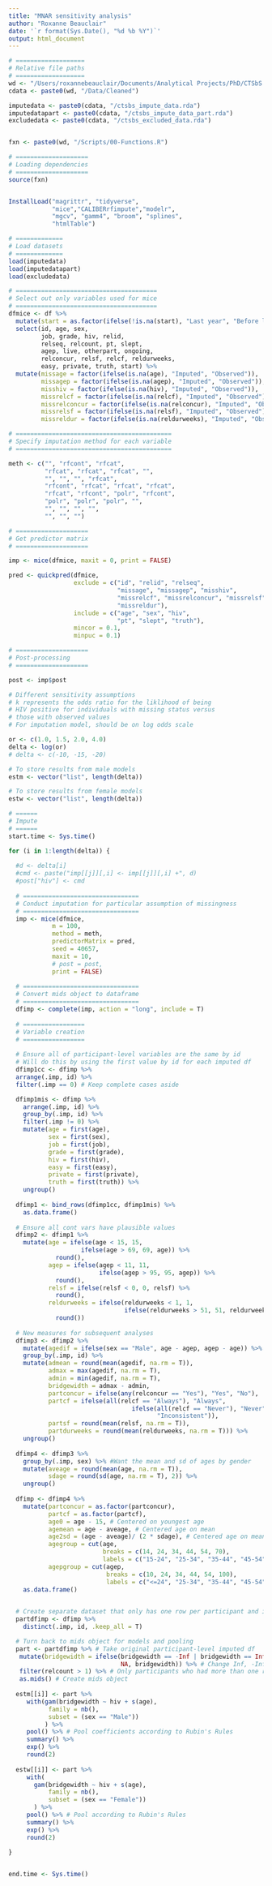 ```yaml
---
title: "MNAR sensitivity analysis"
author: "Roxanne Beauclair"
date: '`r format(Sys.Date(), "%d %b %Y")`'
output: html_document
---
```


```r
# ===================
# Relative file paths
# ===================
wd <- "/Users/roxannebeauclair/Documents/Analytical Projects/PhD/CTSbS Age Mixing/Analysis"
cdata <- paste0(wd, "/Data/Cleaned")

imputedata <- paste0(cdata, "/ctsbs_impute_data.rda")
imputedatapart <- paste0(cdata, "/ctsbs_impute_data_part.rda")
excludedata <- paste0(cdata, "/ctsbs_excluded_data.rda")


fxn <- paste0(wd, "/Scripts/00-Functions.R")

# ====================
# Loading dependencies
# ====================
source(fxn)


InstallLoad("magrittr", "tidyverse", 
            "mice","CALIBERrfimpute","modelr",
            "mgcv", "gamm4", "broom", "splines", 
            "htmlTable")

# =============
# Load datasets
# =============
load(imputedata)
load(imputedatapart)
load(excludedata)

```

```r

# =======================================
# Select out only variables used for mice
# =======================================
dfmice <- df %>%
  mutate(start = as.factor(ifelse(!is.na(start), "Last year", "Before last year"))) %>%
  select(id, age, sex,  
         job, grade, hiv, relid, 
         relseq, relcount, pt, slept, 
         agep, live, otherpart, ongoing, 
         relconcur, relsf, relcf, reldurweeks,
         easy, private, truth, start) %>%
  mutate(missage = factor(ifelse(is.na(age), "Imputed", "Observed")),
         missagep = factor(ifelse(is.na(agep), "Imputed", "Observed")),
         misshiv = factor(ifelse(is.na(hiv), "Imputed", "Observed")),
         missrelcf = factor(ifelse(is.na(relcf), "Imputed", "Observed")),
         missrelconcur = factor(ifelse(is.na(relconcur), "Imputed", "Observed")),
         missrelsf = factor(ifelse(is.na(relsf), "Imputed", "Observed")),
         missreldur = factor(ifelse(is.na(reldurweeks), "Imputed", "Observed")))

# ===========================================
# Specify imputation method for each variable
# ===========================================

meth <- c("", "rfcont", "rfcat", 
          "rfcat", "rfcat", "rfcat", "",
          "", "", "", "rfcat",
          "rfcont", "rfcat", "rfcat", "rfcat",
          "rfcat", "rfcont", "polr", "rfcont",
          "polr", "polr", "polr", "",
          "", "", "", "",
          "", "", "")

# ====================
# Get predictor matrix
# ====================

imp <- mice(dfmice, maxit = 0, print = FALSE)

pred <- quickpred(dfmice,
                  exclude = c("id", "relid", "relseq",
                              "missage", "missagep", "misshiv",
                              "missrelcf", "missrelconcur", "missrelsf",
                              "missreldur"),
                  include = c("age", "sex", "hiv",
                              "pt", "slept", "truth"),
                  mincor = 0.1,
                  minpuc = 0.1)

# ====================
# Post-processing
# ====================

post <- imp$post

# Different sensitivity assumptions
# k represents the odds ratio for the liklihood of being
# HIV positive for individuals with missing status versus
# those with observed values
# For imputation model, should be on log odds scale

or <- c(1.0, 1.5, 2.0, 4.0)
delta <- log(or)
# delta <- c(-10, -15, -20)

# To store results from male models
estm <- vector("list", length(delta))

# To store results from female models
estw <- vector("list", length(delta))

```


```r
# ======
# Impute
# ======
start.time <- Sys.time()

for (i in 1:length(delta)) {
  
  #d <- delta[i]
  #cmd <- paste("imp[[j]][,i] <- imp[[j]][,i] +", d)
  #post["hiv"] <- cmd
  
  # ================================
  # Conduct imputation for particular assumption of missingness
  # ================================
  imp <- mice(dfmice, 
            m = 100,
            method = meth,
            predictorMatrix = pred,
            seed = 40657,
            maxit = 10,
            # post = post,
            print = FALSE)
  
  # ================================
  # Convert mids object to dataframe
  # ================================
  dfimp <- complete(imp, action = "long", include = T)
  
  # =================
  # Variable creation
  # =================
  
  # Ensure all of participant-level variables are the same by id
  # Will do this by using the first value by id for each imputed df
  dfimp1cc <- dfimp %>%
  arrange(.imp, id) %>%
  filter(.imp == 0) # Keep complete cases aside

  dfimp1mis <- dfimp %>%
    arrange(.imp, id) %>%
    group_by(.imp, id) %>%
    filter(.imp != 0) %>%
    mutate(age = first(age),
           sex = first(sex),
           job = first(job),
           grade = first(grade),
           hiv = first(hiv),
           easy = first(easy),
           private = first(private),
           truth = first(truth)) %>%
    ungroup()
  
  dfimp1 <- bind_rows(dfimp1cc, dfimp1mis) %>%
    as.data.frame()
           
  # Ensure all cont vars have plausible values 
  dfimp2 <- dfimp1 %>%
    mutate(age = ifelse(age < 15, 15, 
                    ifelse(age > 69, 69, age)) %>%
             round(),
           agep = ifelse(agep < 11, 11, 
                         ifelse(agep > 95, 95, agep)) %>%
             round(),
           relsf = ifelse(relsf < 0, 0, relsf) %>%
             round(),
           reldurweeks = ifelse(reldurweeks < 1, 1,
                                ifelse(reldurweeks > 51, 51, reldurweeks)) %>%
             round())
             
  # New measures for subsequent analyses
  dfimp3 <- dfimp2 %>%
    mutate(agedif = ifelse(sex == "Male", age - agep, agep - age)) %>%
    group_by(.imp, id) %>%
    mutate(admean = round(mean(agedif, na.rm = T)),
           admax = max(agedif, na.rm = T),
           admin = min(agedif, na.rm = T),
           bridgewidth = admax - admin,
           partconcur = ifelse(any(relconcur == "Yes"), "Yes", "No"),
           partcf = ifelse(all(relcf == "Always"), "Always", 
                                  ifelse(all(relcf == "Never"), "Never",
                                         "Inconsistent")),
           partsf = round(mean(relsf, na.rm = T)),
           partdurweeks = round(mean(reldurweeks, na.rm = T))) %>%
    ungroup() 
  
  dfimp4 <- dfimp3 %>%
    group_by(.imp, sex) %>% #Want the mean and sd of ages by gender
    mutate(aveage = round(mean(age, na.rm = T)),
           sdage = round(sd(age, na.rm = T), 2)) %>%
    ungroup()
  
  dfimp <- dfimp4 %>%
    mutate(partconcur = as.factor(partconcur),
           partcf = as.factor(partcf),
           age0 = age - 15, # Centered on youngest age
           agemean = age - aveage, # Centered age on mean
           age2sd = (age - aveage)/ (2 * sdage), # Centered age on mean, then scaled by 2SD
           agegroup = cut(age,
                          breaks = c(14, 24, 34, 44, 54, 70),
                          labels = c("15-24", "25-34", "35-44", "45-54", "55-70")),
           agepgroup = cut(agep, 
                           breaks = c(10, 24, 34, 44, 54, 100),
                           labels = c("<=24", "25-34", "35-44", "45-54", ">=55"))) %>%
    as.data.frame()

  
  # Create separate dataset that only has one row per participant and imputation
  partdfimp <- dfimp %>%
    distinct(.imp, id, .keep_all = T)

  # Turn back to mids object for models and pooling
  part <- partdfimp %>% # Take original participant-level imputed df
   mutate(bridgewidth = ifelse(bridgewidth == -Inf | bridgewidth == Inf, 
                               NA, bridgewidth)) %>% # Change Inf, -Inf from CC data to NA
   filter(relcount > 1) %>% # Only participants who had more than one rel
   as.mids() # Create mids object
 
  estm[[i]] <- part %>%
     with(gam(bridgewidth ~ hiv + s(age),
           family = nb(),
           subset = (sex == "Male")) 
          ) %>%
     pool() %>% # Pool coefficients according to Rubin's Rules
     summary() %>%
     exp() %>%
     round(2) 
   
  estw[[i]] <- part %>%
     with(
       gam(bridgewidth ~ hiv + s(age),
           family = nb(),
           subset = (sex == "Female"))
       ) %>%
     pool() %>% # Pool according to Rubin's Rules
     summary() %>%
     exp() %>%
     round(2) 
  
}


end.time <- Sys.time()
```




